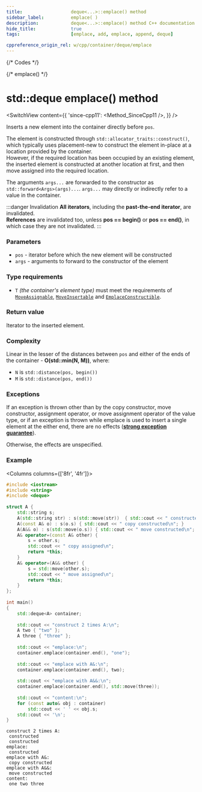 ```yaml
---
title:					deque<...>::emplace() method
sidebar_label:			emplace( )
description:			deque<...>::emplace() method C++ documentation
hide_title:				true
tags:					[emplace, add, emplace, append, deque]

cppreference_origin_rel: w/cpp/container/deque/emplace
---
```



{/* Codes */}

{/* emplace() */}

# std::deque emplace() method

<SwitchView content={{
	'since-cpp11': <Method_SinceCpp11 />,
}} />

Inserts a new element into the container directly before `pos`.

The element is constructed through `std::allocator_traits::construct()`, which typically uses placement-new to construct the element in-place at a location provided by the container.  
However, if the required location has been occupied by an existing element, the inserted element is constructed at another location at first, and then move assigned into the required location.

The arguments `args...` are forwarded to the constructor as `std::forward<Args>(args)...`. `args...` may directly or indirectly refer to a value in the container.

:::danger Invalidation
**All iterators**, including the **past-the-end iterator**, are invalidated.  
**References** are invalidated too, unless **pos == begin()** or **pos == end()**, in which case they are not invalidated.
:::

### Parameters

 - `pos` - iterator before which the new element will be constructed
 - `args` - arguments to forward to the constructor of the element

### Type requirements

 - `T` *(the container's element type)* must meet the requirements of [`MoveAssignable`](/docs/named_req/MoveAssignable), [`MoveInsertable`](/docs/named_req/MoveInsertable) and [`EmplaceConstructible`](/docs/named_req/EmplaceConstructible).

### Return value

Iterator to the inserted element.

### Complexity

Linear in the lesser of the distances between `pos` and either of the ends of the container - **O(std::min(N, M))**, where:
 - `N` is `std::distance(pos, begin())`  
 - `M` is `std::distance(pos, end())`

### Exceptions

If an exception is thrown other than by the copy constructor, move constructor, assignment operator, or move assignment operator of the value type, or if an exception is thrown while emplace is used to insert a single element at the either end, there are no effects ([**strong exception guarantee**](#)).

Otherwise, the effects are unspecified.

### Example

<Columns columns={['8fr', '4fr']}>
<div>

```cpp title='Main.cpp' showLineNumbers
#include <iostream>
#include <string>
#include <deque>
 
struct A {
    std::string s;
    A(std::string str) : s(std::move(str))  { std::cout << " constructed\n"; }
    A(const A& o) : s(o.s) { std::cout << " copy constructed\n"; }
    A(A&& o) : s(std::move(o.s)) { std::cout << " move constructed\n"; }
    A& operator=(const A& other) {
        s = other.s;
        std::cout << " copy assigned\n";
        return *this;
    }
    A& operator=(A&& other) {
        s = std::move(other.s);
        std::cout << " move assigned\n";
        return *this;
    }
};
 
int main()
{
    std::deque<A> container;
 
    std::cout << "construct 2 times A:\n";
    A two { "two" };
    A three { "three" };
 
    std::cout << "emplace:\n";
    container.emplace(container.end(), "one");
 
    std::cout << "emplace with A&:\n";
    container.emplace(container.end(), two);
 
    std::cout << "emplace with A&&:\n";
    container.emplace(container.end(), std::move(three));
 
    std::cout << "content:\n";
    for (const auto& obj : container)
        std::cout << ' ' << obj.s;
    std::cout << '\n';
}
```

</div>
<div>

```plaintext title="Possible output"
construct 2 times A:
 constructed
 constructed
emplace:
 constructed
emplace with A&:
 copy constructed
emplace with A&&:
 move constructed
content:
 one two three
```

</div>
</Columns>
